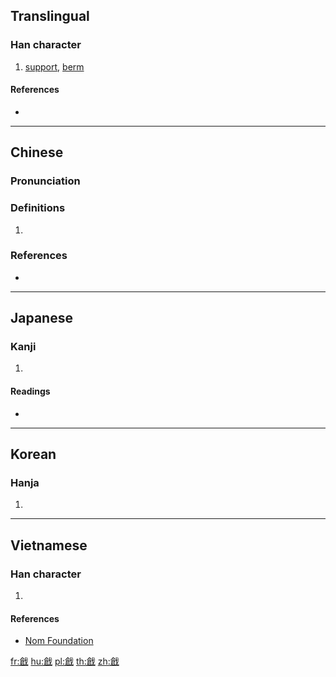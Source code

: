 {{also|戗}}
==Translingual==

===Han character===
{{Han char|rn=62|rad=戈|as=10|sn=14|four=83650|canj=ORI|ids=⿰倉戈}}

# [[support]], [[berm]]

====References====
* {{Han ref|kx=0413.250|dkj=11632|dj=0756.270|hdz=21410.100|uh=6227|ud=25127|bh=E1D7|bd=57815}}

----

==Chinese==
{{zh-forms|s=戗}}

===Pronunciation===
{{zh-pron
|m=qiāng,qiàng
|c=coeng3,coeng1
|h=pfs=
|md=
|mn=
|w=
|mc=
|oc=
|cat=
}}

===Definitions===
{{zh-hanzi}}

# {{rfdef|lang=zh}}

===References===
* {{R:twedu|B01237}}

----

==Japanese==

===Kanji===
{{ja-kanji|grade=|rs=戈10}}

# {{defn|lang=ja|sort=戈10}}

====Readings====
* {{ja-readings|on=[[そう]] (sō)|kun=[[はじめる]] (hajimeru), [[きず]] (kizu)}}

----

==Korean==

===Hanja===
{{ko-hanja|hangeul=창|eumhun=|rv=chang|mr=ch'ang|y=chang}}

# {{defn|lang=ko|sort=戈10}}

----

==Vietnamese==

===Han character===
{{vi-readings|rs=戈10|hanviet=thương}}

# {{defn|lang=vi|sort=戈10}}

====References====
* [http://nomfoundation.org/common/nom_details.php?codepoint=6227 Nom Foundation]

[[fr:戧]]
[[hu:戧]]
[[pl:戧]]
[[th:戧]]
[[zh:戧]]